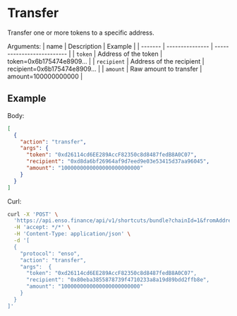 # Transfer

Transfer one or more tokens to a specific address.

Arguments:
| name | Description | Example |
| ------- | ---------------    | -------------------------- |
| `token` | Address of the token | token=0x6b175474e8909... |
| `recipient` | Address of the recipient | recipient=0x6b175474e8909... |
| `amount` | Raw amount to transfer | amount=100000000000 |


## Example

Body:

```json
[
  {
    "action": "transfer",
    "args": {
      "token": "0xd26114cd6EE289AccF82350c8d8487fedB8A0C07",
      "recipient": "0xd8da6bf26964af9d7eed9e03e53415d37aa96045",
      "amount": "1000000000000000000000000"
    }
  }
]
```

Curl:

```bash copy
curl -X 'POST' \
  'https://api.enso.finance/api/v1/shortcuts/bundle?chainId=1&fromAddress=0xd8da6bf26964af9d7eed9e03e53415d37aa96045' \
  -H 'accept: */*' \
  -H 'Content-Type: application/json' \
  -d '[
  {
    "protocol": "enso",
    "action": "transfer",
    "args":  {
      "token": "0xd26114cd6EE289AccF82350c8d8487fedB8A0C07",
      "recipient": "0x80eba3855878739f4710233a8a19d89bdd2ffb8e",
      "amount": "1000000000000000000000000"
    }
  }
]'
```

